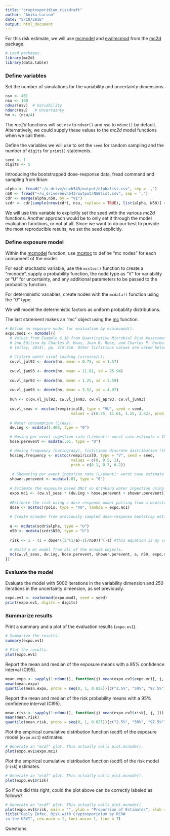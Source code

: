 ```yaml
---
title: "cryptosporidium_riskdraft"
author: "Anika Larson"
date: "5/10/2016"
output: html_document
---
```

For this risk estimate, we will use 
[mcmodel](http://www.inside-r.org/packages/cran/mc2d/docs/mcmodel) and 
[evalmcmod](http://www.inside-r.org/packages/cran/mc2d/docs/evalmcmod) from 
the [mc2d](https://cran.r-project.org/web/packages/mc2d/index.html) package. 


```r
# Load packages.
library(mc2d)
library(data.table)
```

### Define variables

Set the number of simulations for the variability and uncertainty dimensions. 

```r
nsv <- 401
nsu <- 100
ndvar(nsv)  # Variability
ndunc(nsu)   # Uncertainty
hm <- (nsu/4)
```

The _mc2d_ functions will set `nsv` to `ndvar()` and `nsu` to `ndunc()` by 
default. Alternatively, we could supply these values to the _mc2d_ model
functions when we call them.

Define the variables we will use to set the `seed` for random sampling and the 
number of `digits` for `print()` statements.

```r
seed <- 1
digits <- 5
```

Introducing the bootstrapped dose-response data, fread command and sampling from Brian:

```r
alpha <- fread("~/u_drive/envh543/output/alphalist.csv", sep = ',')
n50 <- fread("~/u_drive/envh543/output/N50list.csv", sep = ',')
cdr <- merge(alpha,n50, by = "V1")
scdr <- cdr[sample(nrow(cdr), nsu, replace = TRUE), list(alpha, N50)] #sampling rows in the dose-response bootstrapped table equal to the number of simulations in the uncertainty dimension, aka NSU
```


We will use this variable to explicitly set the seed with the various
_mc2d_ functions. Another approach would be to only set it through the
model evaluation functions, or not at all. Since we want to do our best
to provide the most reproducible results, we set the seed explicitly.

### Define exposure model

Within the [mcmodel](http://www.inside-r.org/packages/cran/mc2d/docs/mcmodel)
function, use [mcstoc](http://www.inside-r.org/packages/cran/mc2d/docs/mcstoc)
to define "mc nodes" for each component of the model. 

For each stochastic variable, use the `mcstoc()` function to create a 
"mcnode", supply a probability function, the node type as "V" for variability 
or "U" for uncertainty, and any additional parameters to be passed to the 
probability function. 

For deterministic variables, create nodes with the `mcdata()` function 
using the "0" type.

We will model the deterministic factors as uniform probablity distributions.

The last statement makes an "mc" object using the 
[mc](http://www.inside-r.org/packages/cran/mc2d/docs/mc) function.

```r
# Define an exposure model for evaluation by evalmcmod().
expo.mod1 <- mcmodel({
  # Values from Example 6.18 from Quantitative Microbial Risk Assessment, 
  # 2nd Edition by Charles N. Haas, Joan B. Rose, and Charles P. Gerba. 
  # (Wiley, 2014), pp. 215-216. Other fictitious values are noted below.
  
  # Cistern water viral loading (viruses/L):
  cw.vl_jul92 <- dnorm(hm, mean = 0.75, sd = 1.57)
  
  cw.vl_jan93 <- dnorm(hm, mean = 11.61, sd = 25.94)
  
  cw.vl_apr93 <- dnorm(hm, mean = 1.25, sd = 2.59)
  
  cw.vl_jun93 <- dnorm(hm, mean = 3.52, sd = 4.97)
  
  huh <- c(cw.vl_jul92, cw.vl_jan93, cw.vl_apr93, cw.vl_jun93)
  
  cw.vl_seas <- mcstoc(rempiricalD, type = "VU", seed = seed, 
                             values = c(0.75, 11.61, 1.25, 3.52), prob = c(0.25, 0.25, 0.25, 0.25))
  
  # Water consumption (L/day):
  dw.ing <- mcdata(1.466, type = "0")

  # Hosing per event ingestion rate (L/event): worst case estimate = 10mL or .01L per day
  hose.perevent <- mcdata(.01, type = "0")

  # Hosing frequency (hosing/day), fictitious discrete distribution (this basically says that there is a 10% chance someone never hoses, a 70% chance they use the hose every other day, and a 10% chance they use the hose every day) - will be IGNORED for the moment:
  hosing.frequency <- mcstoc(rempiricalD, type = "V", seed = seed, 
                             values = c(0, 0.5, 1), 
                             prob = c(0.1, 0.7, 0.2))
  
   # Showering per event ingestion rate (L/event): worst case estimate = 10mL or .01L per day
  shower.perevent <- mcdata(.01, type = "0")
  
  # Estimate the exposure based ONLY on drinking water ingestion using the 0, V and U nodes to create a VU node.
  expo.mc1 <- (cw.vl_seas * (dw.ing + hose.perevent + shower.perevent)) 
  
  #Estimate the risk using a dose-response model pulling from a bootstrapped model of the dose-response
  dose <- mcstoc(rpois, type = "VU", lambda = expo.mc1)
  
  # Create mcnodes from previously sampled dose-response bootstrap estimates. - Brian
  
  a <- mcdata(scdr$alpha, type = "U")
  n50 <- mcdata(scdr$N50, type = "U")
  
  risk <- 1 - (1 + dose*((2^(1/a)-1)/n50))^(-a) #this equation is my version of what came off QMRA Wiki <http://qmrawiki.canr.msu.edu/index.php?title=Dose_response_assessment> and someone should check it -A
  
  # Build a mc model from all of the mcnode objects.
  mc(cw.vl_seas, dw.ing, hose.perevent, shower.perevent, a, n50, expo.mc1, risk) 
})
```

### Evaluate the model

Evaluate the model with 5000 iterations in the variability dimension and 250 
iterations in the uncertainty dimension, as set previously.

```r
expo.ev1 <- evalmcmod(expo.mod1, seed = seed)
print(expo.ev1, digits = digits)
```

### Summarize results

Print a summary and a plot of the evaluation results (`expo.ev1`). 

```r
# Summarize the results.
summary(expo.ev1)

# Plot the results.
plot(expo.ev1)
```

Report the mean and median of the exposure means with a 95% confidence interval (CI95). 

```r
mean.expo <- sapply(1:ndunc(), function(j) mean(expo.ev1$expo.mc1[, j, ]))
mean(mean.expo)
quantile(mean.expo, probs = seq(0, 1, 0.025))[c("2.5%", "50%", "97.5%")]
```

Report the mean and median of the risk probability means with a 95% confidence interval (CI95). 

```r
mean.risk <- sapply(1:ndunc(), function(j) mean(expo.ev1$risk[, j, ]))
mean(mean.risk)
quantile(mean.risk, probs = seq(0, 1, 0.025))[c("2.5%", "50%", "97.5%")]
```


Plot the empirical cumulative distribution function (ecdf) of the exposure model 
(`expo.mc1`) estimates.

```r
# Generate an "ecdf" plot. This actually calls plot.mcnode().
plot(expo.ev1$expo.mc1)
```

Plot the empirical cumulative distribution function (ecdf) of the risk model 
(`risk`) estimates.

```r
# Generate an "ecdf" plot. This actually calls plot.mcnode().
plot(expo.ev1$risk)
```

So if we did this right, could the plot above can be correctly labeled as follows?



```r
# Generate an "ecdf" plot. This actually calls plot.mcnode().
plot(expo.ev1$risk, main = "", ylab = "Proportion of Estimates", xlab = "Daily Probability of Infection")
title("Daily Infec. Risk with Cryptosporidium by RCRW
in the USVI", cex.main = 1, font.main= 1, line = 7)
```


Questions:

